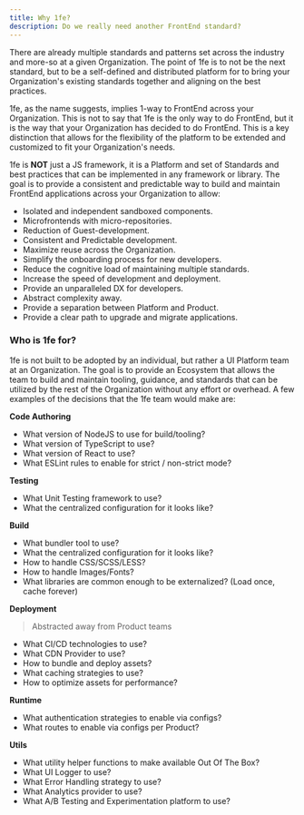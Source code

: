 ```yaml
---
title: Why 1fe?
description: Do we really need another FrontEnd standard?
---
```


There are already multiple standards and patterns set across the industry and more-so at a given Organization. The point of 1fe is to not be the next standard, but to be a self-defined and distributed platform for to bring your Organization's existing standards together and aligning on the best practices.

1fe, as the name suggests, implies 1-way to FrontEnd across your Organization. This is not to say that 1fe is the only way to do FrontEnd, but it is the way that your Organization has decided to do FrontEnd. This is a key distinction that allows for the flexibility of the platform to be extended and customized to fit your Organization's needs.

1fe is **NOT** just a JS framework, it is a Platform and set of Standards and best practices that can be implemented in any framework or library. The goal is to provide a consistent and predictable way to build and maintain FrontEnd applications across your Organization to allow:

- Isolated and independent sandboxed components.
- Microfrontends with micro-repositories.
- Reduction of Guest-development.
- Consistent and Predictable development.
- Maximize reuse across the Organization.
- Simplify the onboarding process for new developers.
- Reduce the cognitive load of maintaining multiple standards.
- Increase the speed of development and deployment.
- Provide an unparalleled DX for developers.
- Abstract complexity away.
- Provide a separation between Platform and Product.
- Provide a clear path to upgrade and migrate applications.

### Who is 1fe for?

1fe is not built to be adopted by an individual, but rather a UI Platform team at an Organization. The goal is to provide an Ecosystem that allows the team to build and maintain tooling, guidance, and standards that can be utilized by the rest of the Organization without any effort or overhead. A few examples of the decisions that the 1fe team would make are:

**Code Authoring**

- What version of NodeJS to use for build/tooling?
- What version of TypeScript to use?
- What version of React to use?
- What ESLint rules to enable for strict / non-strict mode?

**Testing**

- What Unit Testing framework to use?
- What the centralized configuration for it looks like?

**Build**

- What bundler tool to use?
- What the centralized configuration for it looks like?
- How to handle CSS/SCSS/LESS?
- How to handle Images/Fonts?
- What libraries are common enough to be externalized? (Load once, cache forever)

**Deployment**

> Abstracted away from Product teams

- What CI/CD technologies to use?
- What CDN Provider to use?
- How to bundle and deploy assets?
- What caching strategies to use?
- How to optimize assets for performance?

**Runtime**

- What authentication strategies to enable via configs?
- What routes to enable via configs per Product?

**Utils**

- What utility helper functions to make available Out Of The Box?
- What UI Logger to use?
- What Error Handling strategy to use?
- What Analytics provider to use?
- What A/B Testing and Experimentation platform to use?
